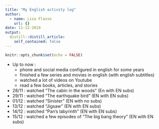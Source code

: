 ```yaml
---
title: "My English activity log"
author:
  - name: Lisa Flasse
    url: {}
date: 11-12-2019
output:
  distill::distill_article:
    self_contained: false
---
```


```r
knitr::opts_chunk$set(echo = FALSE)
```

- Up to now :
  + phone and social media configured in english for some years
  + finished a few series and movies in english (with english subtitles)
  + watched a lot of videos on Youtube
  + read a few books, articles, and stories
- 28/11 : watched "The cabin in the woods" (En with EN subs)
- 29/11 : watched "The earthquake bird" (EN with EN subs)
- 01/12 : watched "Sinister" (EN with no subs)
- 13/12 : watched "Jigsaw" (EN with EN subs)
- 14/12 : watched "Pan's labyrinth" (EN with EN subs)
- 15/12 : watched a few episodes of "The big bang theory" (EN with EN subs)
